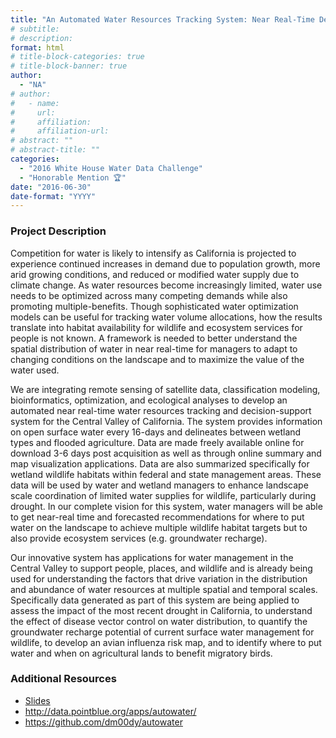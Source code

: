 ```yaml
---
title: "An Automated Water Resources Tracking System: Near Real-Time Decision Support for Water and Wetland Managers"
# subtitle: 
# description: 
format: html
# title-block-categories: true
# title-block-banner: true
author: 
  - "NA"
# author:
#   - name: 
#     url: 
#     affiliation: 
#     affiliation-url:
# abstract: ""
# abstract-title: ""
categories: 
  - "2016 White House Water Data Challenge"
  - "Honorable Mention 🏆"
date: "2016-06-30"
date-format: "YYYY"
---
```


<!-- COMMENT
## params_NOTUSED-proj_title

#### Year: params_NOTUSED-year

#### Topics: params_NOTUSED-topics

#### Awards: params_NOTUSED-awards

#### Team Members: params_NOTUSED-team_members
UNCOMMENT -->

### Project Description

Competition for water is likely to intensify as California is projected to experience continued increases in demand due to population growth, more arid growing conditions, and reduced or modified water supply due to climate change. As water resources become increasingly limited, water use needs to be optimized across many competing demands while also promoting multiple-benefits. Though sophisticated water optimization models can be useful for tracking water volume allocations, how the results translate into habitat availability for wildlife and ecosystem services for people is not known. A framework is needed to better understand the spatial distribution of water in near real-time for managers to adapt to changing conditions on the landscape and to maximize the value of the water used.
 
 We are integrating remote sensing of satellite data, classification modeling, bioinformatics, optimization, and ecological analyses to develop an automated near real-time water resources tracking and decision-support system for the Central Valley of California. The system provides information on open surface water every 16-days and delineates between wetland types and flooded agriculture. Data are made freely available online for download 3-6 days post acquisition as well as through online summary and map visualization applications. Data are also summarized specifically for wetland wildlife habitats within federal and state management areas. These data will be used by water and wetland managers to enhance landscape scale coordination of limited water supplies for wildlife, particularly during drought. In our complete vision for this system, water managers will be able to get near-real time and forecasted recommendations for where to put water on the landscape to achieve multiple wildlife habitat targets but to also provide ecosystem services (e.g. groundwater recharge). 
 
 Our innovative system has applications for water management in the Central Valley to support people, places, and wildlife and is already being used for understanding the factors that drive variation in the distribution and abundance of water resources at multiple spatial and temporal scales. Specifically data generated as part of this system are being applied to assess the impact of the most recent drought in California, to understand the effect of disease vector control on water distribution, to quantify the groundwater recharge potential of current surface water management for wildlife, to develop an avian influenza risk map, and to identify where to put water and when on agricultural lands to benefit migratory birds.

### Additional Resources

- [Slides](https://drive.google.com/file/d/0B5n4IeHrVBinWnN2eWVHM1g4aFE/view?resourcekey=0-HcUn236odEPuW98wyUUuyQ)
- <http://data.pointblue.org/apps/autowater/>
- <https://github.com/dm00dy/autowater>
